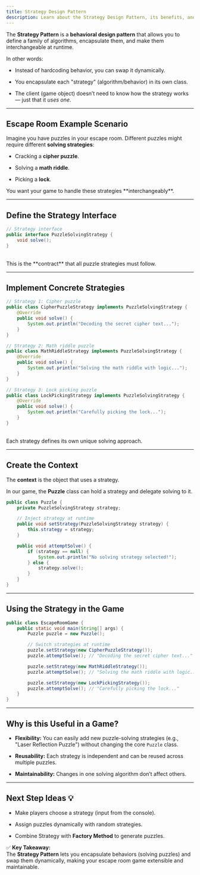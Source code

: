 ```yaml
---
title: Strategy Design Pattern
description: Learn about the Strategy Design Pattern, its benefits, and how to implement it in your code.
---
```



The **Strategy Pattern** is a **behavioral design pattern** that allows you to define a family of algorithms, encapsulate them, and make them interchangeable at runtime.

In other words:

- Instead of hardcoding behavior, you can swap it dynamically.
    
- You encapsulate each "strategy" (algorithm/behavior) in its own class.
    
- The client (game object) doesn’t need to know how the strategy works — just that it _uses one_.

---
    

## Escape Room Example Scenario

Imagine you have puzzles in your escape room. Different puzzles might require different **solving strategies**:

- Cracking a **cipher puzzle**.
    
- Solving a **math riddle**.
    
- Picking a **lock**.

<Aside type="caution" title='Key Idea' icon="star">
  You want your game to handle these strategies **interchangeably**.
</Aside>

---

## Define the Strategy Interface

```java
// Strategy interface
public interface PuzzleSolvingStrategy {
    void solve();
}
```
<br/>

<Aside type="caution" title='Key Idea' icon="star">
  This is the **contract** that all puzzle strategies must follow.
</Aside>

---

## Implement Concrete Strategies

```java
// Strategy 1: Cipher puzzle
public class CipherPuzzleStrategy implements PuzzleSolvingStrategy {
    @Override
    public void solve() {
        System.out.println("Decoding the secret cipher text...");
    }
}

// Strategy 2: Math riddle puzzle
public class MathRiddleStrategy implements PuzzleSolvingStrategy {
    @Override
    public void solve() {
        System.out.println("Solving the math riddle with logic...");
    }
}

// Strategy 3: Lock picking puzzle
public class LockPickingStrategy implements PuzzleSolvingStrategy {
    @Override
    public void solve() {
        System.out.println("Carefully picking the lock...");
    }
}
```
<br/>
<Aside type="caution" title='Key Idea' icon="star">
  Each strategy defines its own unique solving approach.
</Aside>

---

## Create the Context

The **context** is the object that uses a strategy.  

In our game, the **Puzzle** class can hold a strategy and delegate solving to it.

```java
public class Puzzle {
    private PuzzleSolvingStrategy strategy;

    // Inject strategy at runtime
    public void setStrategy(PuzzleSolvingStrategy strategy) {
        this.strategy = strategy;
    }

    public void attemptSolve() {
        if (strategy == null) {
            System.out.println("No solving strategy selected!");
        } else {
            strategy.solve();
        }
    }
}
```

---

## Using the Strategy in the Game

```java
public class EscapeRoomGame {
    public static void main(String[] args) {
        Puzzle puzzle = new Puzzle();

        // Switch strategies at runtime
        puzzle.setStrategy(new CipherPuzzleStrategy());
        puzzle.attemptSolve(); // "Decoding the secret cipher text..."

        puzzle.setStrategy(new MathRiddleStrategy());
        puzzle.attemptSolve(); // "Solving the math riddle with logic..."

        puzzle.setStrategy(new LockPickingStrategy());
        puzzle.attemptSolve(); // "Carefully picking the lock..."
    }
}
```

---

## Why is this Useful in a Game?

- **Flexibility:** You can easily add new puzzle-solving strategies (e.g., "Laser Reflection Puzzle") without changing the core `Puzzle` class.
    
- **Reusability:** Each strategy is independent and can be reused across multiple puzzles.
    
- **Maintainability:** Changes in one solving algorithm don’t affect others.

---    

## Next Step Ideas 💡

- Make players choose a strategy (input from the console).
    
- Assign puzzles dynamically with random strategies.
    
- Combine Strategy with **Factory Method** to generate puzzles.
    

✅ **Key Takeaway:**  
The **Strategy Pattern** lets you encapsulate behaviors (solving puzzles) and swap them dynamically, making your escape room game extensible and maintainable.